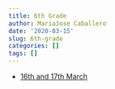 ```yaml
---
title: 6th Grade
author: MariaJose Caballero
date: '2020-03-15'
slug: 6th-grade
categories: []
tags: []
---
```


+ [16th and 17th March](`r blogdown::shortcode('ref', 'content/16i176th.html')`)